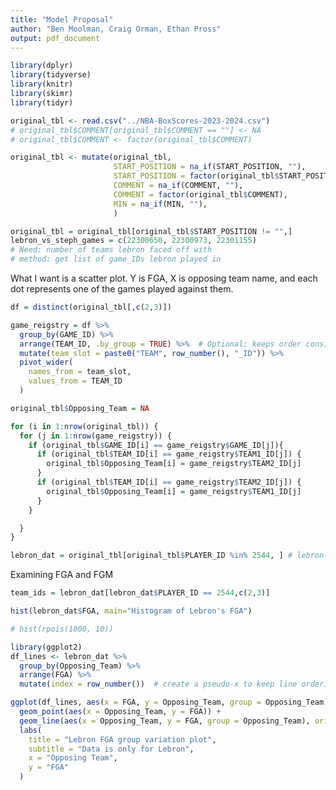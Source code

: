 ```yaml
---
title: "Model Proposal"
author: "Ben Moolman, Craig Orman, Ethan Pross"
output: pdf_document
---
```


```r
library(dplyr)
library(tidyverse)
library(knitr)
library(skimr)
library(tidyr)

original_tbl <- read.csv("../NBA-BoxScores-2023-2024.csv")
# original_tbl$COMMENT[original_tbl$COMMENT == ""] <- NA
# original_tbl$COMMENT <- factor(original_tbl$COMMENT)

original_tbl <- mutate(original_tbl,
                       START_POSITION = na_if(START_POSITION, ""),
                       START_POSITION = factor(original_tbl$START_POSITION),
                       COMMENT = na_if(COMMENT, ""),
                       COMMENT = factor(original_tbl$COMMENT),
                       MIN = na_if(MIN, ""),
                       )

original_tbl = original_tbl[original_tbl$START_POSITION != "",]
lebron_vs_steph_games = c(22300650, 22300973, 22301155)
# Need: number of teams lebron faced off with
# method: get list of game_IDs lebron played in 

```

What I want is a scatter plot. Y is FGA, X is opposing team name, and each dot represents one of the games played against them.

```r
df = distinct(original_tbl[,c(2,3)])

game_reigstry = df %>%
  group_by(GAME_ID) %>%
  arrange(TEAM_ID, .by_group = TRUE) %>%  # Optional: keeps order consistent
  mutate(team_slot = paste0("TEAM", row_number(), "_ID")) %>%
  pivot_wider(
    names_from = team_slot,
    values_from = TEAM_ID
  )

original_tbl$Opposing_Team = NA

for (i in 1:nrow(original_tbl)) {
  for (j in 1:nrow(game_reigstry)) {
    if (original_tbl$GAME_ID[i] == game_reigstry$GAME_ID[j]){
      if (original_tbl$TEAM_ID[i] == game_reigstry$TEAM1_ID[j]) {
        original_tbl$Opposing_Team[i] = game_reigstry$TEAM2_ID[j]
      }
      if (original_tbl$TEAM_ID[i] == game_reigstry$TEAM2_ID[j]) {
        original_tbl$Opposing_Team[i] = game_reigstry$TEAM1_ID[j]
      }
    }

  }
}

lebron_dat = original_tbl[original_tbl$PLAYER_ID %in% 2544, ] # lebron 2544 and steph curry 201939
```


Examining FGA and FGM 

```r

team_ids = lebron_dat[lebron_dat$PLAYER_ID == 2544,c(2,3)]

hist(lebron_dat$FGA, main="Histogram of Lebron's FGA")

# hist(rpois(1000, 10))
```

```r
library(ggplot2)
df_lines <- lebron_dat %>%
  group_by(Opposing_Team) %>%
  arrange(FGA) %>%
  mutate(index = row_number())  # create a pseudo-x to keep line ordering

ggplot(df_lines, aes(x = FGA, y = Opposing_Team, group = Opposing_Team)) +
  geom_point(aes(x = Opposing_Team, y = FGA)) +
  geom_line(aes(x = Opposing_Team, y = FGA, group = Opposing_Team), orientation = "FGA") +
  labs(
    title = "Lebron FGA group variation plot",
    subtitle = "Data is only for Lebron",
    x = "Opposing Team",
    y = "FGA"
  )
```


